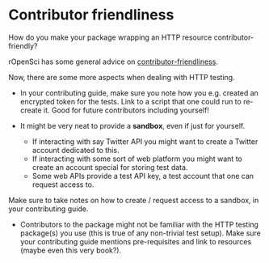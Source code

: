 # Contributor friendliness {#contributor-friendliness}

How do you make your package wrapping an HTTP resource contributor-friendly?

rOpenSci has some general advice on [contributor-friendliness](https://devguide.ropensci.org/collaboration.html#friendlyfiles).

Now, there are some more aspects when dealing with HTTP testing.

* In your contributing guide, make sure you note how you e.g. created an encrypted token for the tests. Link to a script that one could run to re-create it. Good for future contributors including yourself!

* It might be very neat to provide a **sandbox**, even if just for yourself.
    * If interacting with say Twitter API you might want to create a Twitter account dedicated to this.
    * If interacting with some sort of web platform you might want to create an account special for storing test data.
    * Some web APIs provide a test API key, a test account that one can request access to.

Make sure to take notes on how to create / request access to a sandbox, in your contributing guide.   
    
* Contributors to the package might not be familiar with the HTTP testing package(s) you use (this is true of any non-trivial test setup). Make sure your contributing guide mentions pre-requisites and link to resources (maybe even this very book?).